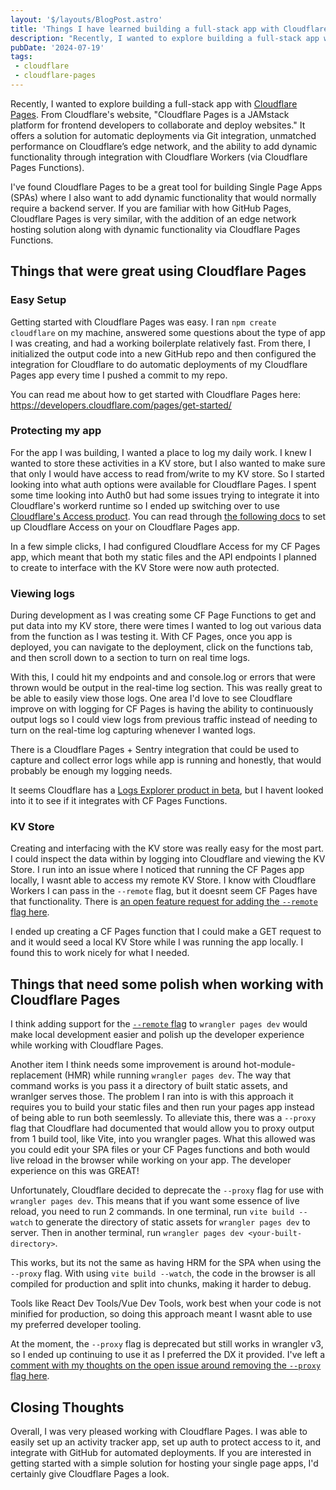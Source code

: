 ```yaml
---
layout: '$/layouts/BlogPost.astro'
title: 'Things I have learned building a full-stack app with Cloudflare Pages'
description: "Recently, I wanted to explore building a full-stack app with Cloudflare Pages..."
pubDate: '2024-07-19'
tags:
 - cloudflare
 - cloudflare-pages
---
```

Recently, I wanted to explore building a full-stack app with [Cloudflare Pages](https://developers.cloudflare.com/pages/). From Cloudflare's website, "Cloudflare Pages is a JAMstack platform for frontend developers to collaborate and deploy websites." It offers a solution for automatic deployments via Git integration, unmatched performance on Cloudflare’s edge network, and the ability to add dynamic
functionality through integration with Cloudflare Workers (via Cloudflare Pages Functions).

I've found Cloudflare Pages to be a great tool for building Single Page Apps (SPAs) where I also want to add dynamic functionality that would normally require a backend server. If you are familiar with how GitHub Pages, Cloudflare Pages is very similar, with the addition of an edge network hosting solution along with dynamic functionality via Cloudflare Pages Functions. 

## Things that were great using Cloudflare Pages

### Easy Setup
Getting started with Cloudflare Pages was easy. I ran `npm create cloudflare` on my machine, answered some questions about the type of app I was creating, and had a working boilerplate relatively fast. From there, I initialized the output code into a new GitHub repo and then configured the integration for Cloudflare to do automatic deployments of my Cloudflare Pages app every time I pushed a commit to my repo.

You can read me about how to get started with Cloudflare Pages here: https://developers.cloudflare.com/pages/get-started/

### Protecting my app
For the app I was building, I wanted a place to log my daily work. I knew I wanted to store these activities in a KV store, but I also wanted to make sure that only I would have access to read from/write to my KV store. So I started looking into what auth options were available for Cloudflare Pages. I spent some time looking into Auth0 but had some issues trying to integrate it into Cloudflare's workerd runtime so I ended up switching over to use [Cloudflare's Access product](https://www.cloudflare.com/zero-trust/products/access/). You can read through [the following docs](https://developers.cloudflare.com/pages/platform/known-issues/#enable-access-on-your-pagesdev-domain) to set up Cloudflare Access on your on Cloudflare Pages app.

In a few simple clicks, I had configured Cloudflare Access for my CF Pages app, which meant that both my static files and the API endpoints I planned to create to interface with the KV Store were now auth protected.

### Viewing logs
During development as I was creating some CF Page Functions to get and put data into my KV store, there were times I wanted to log out various data from the function as I was testing it. With CF Pages, once you app is deployed, you can navigate to the deployment, click on the functions tab, and then scroll down to a section to turn on real time logs. 

With this, I could hit my endpoints and and console.log or errors that were thrown would be output in the real-time log section. This was really great to be able to easily view those logs. One area I'd love to see Cloudflare improve on with logging for CF Pages is having the ability to continuously output logs so I could view logs from previous traffic instead of needing to turn on the real-time log capturing whenever I wanted logs. 

There is a Cloudflare Pages + Sentry integration that could be used to capture and collect error logs while app is running and honestly, that would probably be enough my logging needs.

It seems Cloudflare has a [Logs Explorer product in beta](https://developers.cloudflare.com/logs/log-explorer/), but I havent looked into it to see if it integrates with CF Pages Functions.

### KV Store
Creating and interfacing with the KV store was really easy for the most part. I could inspect the data within by logging into Cloudflare and viewing the KV Store. I run into an issue where I noticed that running the CF Pages app locally, I wasnt able to access my remote KV Store. I know with Cloudflare Workers I can pass in the `--remote` flag, but it doesnt seem CF Pages have that functionality. There is [an open feature request for adding the `--remote` flag here](https://github.com/cloudflare/workers-sdk/issues/3505).

I ended up creating a CF Pages function that I could make a GET request to and it would seed a local KV Store while I was running the app locally. I found this to work nicely for what I needed.

## Things that need some polish when working with Cloudflare Pages
I think adding support for the [`--remote` flag](https://github.com/cloudflare/workers-sdk/issues/3505) to `wrangler pages dev` would make local development easier and polish up the developer experience while working with Cloudflare Pages.

Another item I think needs some improvement is around hot-module-replacement (HMR) while running `wrangler pages dev`. The way that command works is you pass it a directory of built static assets, and wranlger serves those. The problem I ran into is with this approach it requires you to build your static files and then run your pages app instead of being able to run both seemlessly. To alleviate this, there was a `--proxy` flag that Cloudflare had documented that would allow you to proxy output from 1 build tool, like Vite, into you wrangler pages. What this allowed was you could edit your SPA files or your CF Pages functions and both would live reload in the browser while working on your app. The developer experience on this was GREAT!

Unfortunately, Cloudflare decided to deprecate the `--proxy` flag for use with `wrangler pages dev`. This means that if you want some essence of live reload, you need to run 2 commands. In one terminal, run `vite build --watch` to generate the directory of static assets for `wrangler pages dev` to server. Then in another terminal, run `wrangler pages dev <your-built-directory>`.

This works, but its not the same as having HRM for the SPA when using the `--proxy` flag. With using `vite build --watch`, the code in the browser is all compiled for production and split into chunks, making it harder to debug.

Tools like React Dev Tools/Vue Dev Tools, work best when your code is not minified for production, so doing this approach meant I wasnt able to use my preferred developer tooling. 

At the moment, the `--proxy` flag is deprecated but still works in wrangler v3, so I ended up continuing to use it as I preferred the DX it provided. I've left a [comment with my thoughts on the open issue around removing the `--proxy` flag here](https://github.com/cloudflare/workers-sdk/issues/5315#issuecomment-2231687775). 

## Closing Thoughts

Overall, I was very pleased working with Cloudflare Pages. I was able to easily set up an activity tracker app, set up auth to protect access to it, and integrate with GitHub for automated deployments. If you are interested in getting started with a simple solution for hosting your single page apps, I'd certainly give Cloudflare Pages a look.
